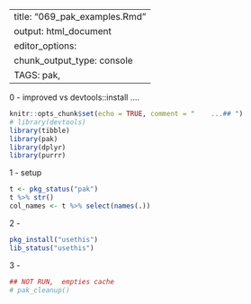 
---
title: "069_pak_examples.Rmd"
output: html_document
editor_options: 
  chunk_output_type: console
TAGS:  pak,
---
0 - improved vs devtools::install ....
```r
knitr::opts_chunk$set(echo = TRUE, comment = "    ...## ")
# library(devtools)
library(tibble)
library(pak)
library(dplyr)
library(purrr)
```


1 - setup
```r
t <- pkg_status("pak")
t %>% str()
col_names <- t %>% select(names(.))
```

2 - 
```r
pkg_install("usethis")
lib_status("usethis")
```

3 -
```r
## NOT RUN,  empties cache
# pak_cleanup()
```


